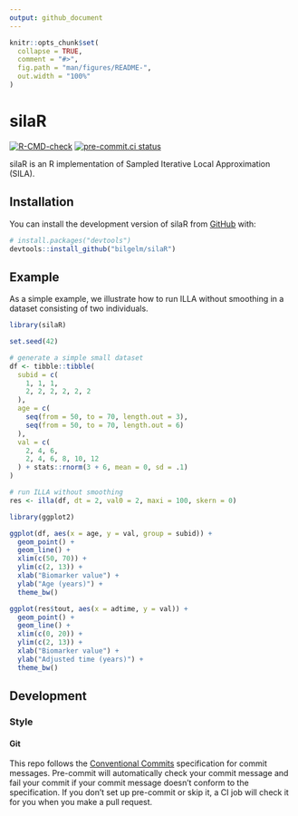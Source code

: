 ```yaml
---
output: github_document
---
```


<!-- README.md is generated from README.Rmd. Please edit that file -->

```r
knitr::opts_chunk$set(
  collapse = TRUE,
  comment = "#>",
  fig.path = "man/figures/README-",
  out.width = "100%"
)
```

# silaR

<!-- badges: start -->
[![R-CMD-check](https://github.com/bilgelm/silaR/actions/workflows/R-CMD-check.yaml/badge.svg)](https://github.com/bilgelm/silaR/actions/workflows/R-CMD-check.yaml)
[![pre-commit.ci status](https://results.pre-commit.ci/badge/github/bilgelm/silaR/main.svg)](https://results.pre-commit.ci/latest/github/bilgelm/silaR/main)
<!-- badges: end -->

silaR is an R implementation of Sampled Iterative Local Approximation (SILA).

## Installation

You can install the development version of silaR from [GitHub](https://github.com/) with:

``` r
# install.packages("devtools")
devtools::install_github("bilgelm/silaR")
```

## Example

As a simple example, we illustrate how to run ILLA without smoothing in a
dataset consisting of two individuals.

```r
library(silaR)

set.seed(42)

# generate a simple small dataset
df <- tibble::tibble(
  subid = c(
    1, 1, 1,
    2, 2, 2, 2, 2, 2
  ),
  age = c(
    seq(from = 50, to = 70, length.out = 3),
    seq(from = 50, to = 70, length.out = 6)
  ),
  val = c(
    2, 4, 6,
    2, 4, 6, 8, 10, 12
  ) + stats::rnorm(3 + 6, mean = 0, sd = .1)
)

# run ILLA without smoothing
res <- illa(df, dt = 2, val0 = 2, maxi = 100, skern = 0)
```

```r
library(ggplot2)

ggplot(df, aes(x = age, y = val, group = subid)) +
  geom_point() +
  geom_line() +
  xlim(c(50, 70)) +
  ylim(c(2, 13)) +
  xlab("Biomarker value") +
  ylab("Age (years)") +
  theme_bw()

ggplot(res$tout, aes(x = adtime, y = val)) +
  geom_point() +
  geom_line() +
  xlim(c(0, 20)) +
  ylim(c(2, 13)) +
  xlab("Biomarker value") +
  ylab("Adjusted time (years)") +
  theme_bw()
```

## Development

### Style

#### Git

This repo follows the
[Conventional Commits](https://www.conventionalcommits.org/en/v1.0.0/#summary) 
specification for commit messages.
Pre-commit will automatically check your commit message and fail your commit
if your commit message doesn't conform to the specification.
If you don't set up pre-commit or skip it,
a CI job will check it for you when you make a pull request.
